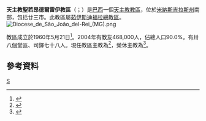 {{Infobox Roman Catholic diocese
|name=天主教聖若昂德爾雷伊
|jurisdiction=教區
|latin = Dioecesis Sancti Ioannis a Rege
|image = Cathedral 1 Sao Joao del Rei Brasil.jpg
|caption =皮拉爾聖母主教座堂
|location = [[巴西|巴西]]
|territory = [[米納斯吉拉斯州|米納斯吉拉斯州]]南部
|population = 468,000
|rite = [[罗马礼|罗马礼]]
|patron =
|province = 茹伊斯迪福拉
|established = 1960年
|cathedral = 皮拉爾聖母主教座堂
|co-cathedral =
|leadership = 主教
|website =[http://www.diocesedesaojoaodelrei.com.br/ 官方網貢]
|pope = {{incumbent pope}}
|ordinary = {{link-pt|若瑟·埃烏德斯·坎波斯·多·納斯西門托|José Eudes Campos do Nascimento}}
|coadjutor archbishop =
|coadjutor bishop =
|auxiliary =
|emeritus ={{link-pt|瓦爾德馬爾·查韋斯·德·阿奧霍|Waldemar Chaves de Araújo}}
}}
'''天主教聖若昂德爾雷伊教區'''（{{lang-la|Dioecesis Sancti Ioannis a Rege}}；{{lang-pt|Diocese de São João del Rei}}）是[[巴西|巴西]]一個[[天主教|天主教]][[教區|教區]]，位於[[米納斯吉拉斯州|米納斯吉拉斯州]]南部，包括廿三市。此教區屬[[天主教茹伊斯迪福拉總教區|茹伊斯迪福拉總教區]]。
[[File:Diocese_de_São_João_del-Rei_(MG).png|thumb]]

教區成立於1960年5月21日<ref>{{cite journal
|journal=[[宗座公報|宗座公報]]
|publisher=梵蒂岡出版社
|date=1961年
|volume=53
|title=''Quandoquidem novae''
|page=94
|url=http://www.vatican.va/archive/aas/documents/AAS%2053%20%5B1961%5D%20-%20ocr.pdf
|access-date=2013-11-29
|archive-date=2013-10-07
|archive-url=https://web.archive.org/web/20131007213220/http://www.vatican.va/archive/aas/documents/AAS%2053%20%5B1961%5D%20-%20ocr.pdf
|dead-url=no
}}</ref>。2004年有教友468,000人，佔總人口90.0%。有卅八個堂區、司鐸七十八人。現任教區主教為{{link-pt|若瑟·埃烏德斯·坎波斯·多·納斯西門托|José Eudes Campos do Nascimento}}<ref>{{cite press release |title=Resignations and Appointments, 12.12.2018 |url=https://press.vatican.va/content/salastampa/en/bollettino/pubblico/2018/12/12/181212a.html |publisher=Holy See Press Office |accessdate=2019-07-15 |archiveurl=https://web.archive.org/web/20190715173057/https://press.vatican.va/content/salastampa/en/bollettino/pubblico/2018/12/12/181212a.html |archivedate=2019-07-15 |language=en |date=2018-12-12 |dead-url=no }}</ref>，榮休主教為{{link-pt|瓦爾德馬爾·查韋斯·德·阿奧霍|Waldemar Chaves de Araújo}}<ref>{{cite press release |title=RINUNCE E NOMINE, 26.05.2010 |url=https://press.vatican.va/content/salastampa/it/bollettino/pubblico/2010/05/26/0345/00784.html |publisher=Sala Stampa della Santa Sede |accessdate=2019-07-15 |archiveurl=https://web.archive.org/web/20190715181437/https://press.vatican.va/content/salastampa/it/bollettino/pubblico/2010/05/26/0345/00784.html |archivedate=2019-07-15 |language=it |date=2010-05-26 |dead-url=no }}</ref>。

==參考資料==
{{reflist}}
[[Category:巴西天主教教區|S]]